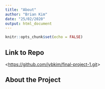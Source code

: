 ```yaml
---
title: "About"
author: "Brian Kim"
date: "25/02/2020"
output: html_document
---
```


```r
knitr::opts_chunk$set(echo = FALSE)
```

## Link to Repo

<<https://github.com/jybkim/final-project-1.git>>

## About the Project

